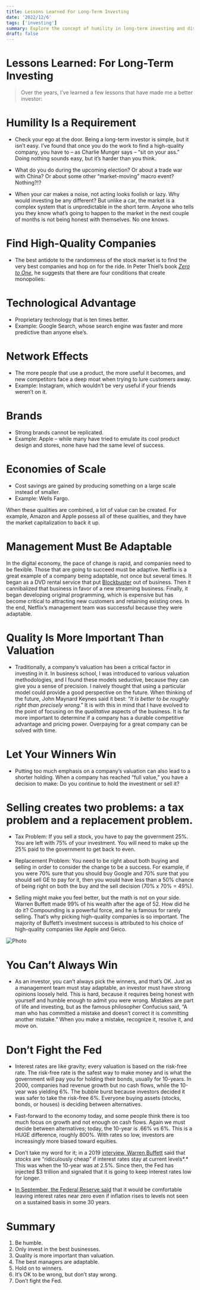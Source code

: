 ```yaml
---
title: Lessons Learned For Long-Term Investing
date: '2022/12/6'
tags: ['investing']
summary: Explore the concept of humility in long-term investing and discover why it's essential to focus on finding high-quality companies, adaptable management, and letting winners win. Learn about the impact of interest rates on investing and why it's crucial not to fight the Federal Reserve.
draft: false
---
```


# Lessons Learned: For Long-Term Investing

> Over the years, I’ve learned a few lessons that have made me a better investor:

# Humility Is a Requirement

- Check your ego at the door. Being a long-term investor is simple, but it isn’t easy. I’ve found that once you do the work to find a high-quality company, you have to – as Charlie Munger says – “sit on your ass.” Doing nothing sounds easy, but it’s harder than you think.

- What do you do during the upcoming election? Or about a trade war with China? Or about some other “market-moving” macro event? Nothing?!?

- When your car makes a noise, not acting looks foolish or lazy. Why would investing be any different? But unlike a car, the market is a complex system that is unpredictable in the short term. Anyone who tells you they know what’s going to happen to the market in the next couple of months is not being honest with themselves. No one knows.

# Find High-Quality Companies

- The best antidote to the randomness of the stock market is to find the very best companies and hop on for the ride. In Peter Thiel’s book _[Zero to One](https://www.amazon.com/Zero-One-Notes-Startups-Future/dp/0804139296)_, he suggests that there are four conditions that create monopolies:

# Technological Advantage

- Proprietary technology that is ten times better.
- Example: Google Search, whose search engine was faster and more predictive than anyone else’s.

# Network Effects

- The more people that use a product, the more useful it becomes, and new competitors face a deep moat when trying to lure customers away.
- Example: Instagram, which wouldn’t be very useful if your friends weren’t on it.

# Brands

- Strong brands cannot be replicated.
- Example: Apple – while many have tried to emulate its cool product design and stores, none have had the same level of success.

# Economies of Scale

- Cost savings are gained by producing something on a large scale instead of smaller.
- Example: Wells Fargo.

When these qualities are combined, a lot of value can be created. For example, Amazon and Apple possess all of these qualities, and they have the market capitalization to back it up.

# Management Must Be Adaptable

In the digital economy, the pace of change is rapid, and companies need to be flexible. Those that are going to succeed must be adaptive. Netflix is a great example of a company being adaptable, not once but several times. It began as a DVD rental service that put [Blockbuster](https://en.wikipedia.org/wiki/Blockbuster_LLC) out of business. Then it cannibalized that business in favor of a new streaming business. Finally, it began developing original programming, which is expensive but has become critical to attracting new customers and retaining existing ones. In the end, Netflix’s management team was successful because they were adaptable.

# Quality Is More Important Than Valuation

- Traditionally, a company’s valuation has been a critical factor in investing in it. In business school, I was introduced to various valuation methodologies, and I found these models seductive, because they can give you a sense of precision. I naively thought that using a particular model could provide a good perspective on the future. When thinking of the future, John Maynard Keynes said it best: “_It is better to be roughly right than precisely wrong_.” It is with this in mind that I have evolved to the point of focusing on the _qualitative_ aspects of the business. It is far more important to determine if a company has a durable competitive advantage and pricing power. Overpaying for a great company can be solved with time.

# Let Your Winners Win

- Putting too much emphasis on a company’s valuation can also lead to a shorter holding. When a company has reached “full value,” you have a decision to make: Do you continue to hold the investment or sell it?

# Selling creates two problems: a tax problem and a replacement problem.

- Tax Problem: If you sell a stock, you have to pay the government 25%. You are left with 75% of your investment. You will need to make up the 25% paid to the government to get back to even.
- Replacement Problem: You need to be right about both buying and selling in order to consider the change to be a success. For example, if you were 70% sure that you should buy Google and 70% sure that you should sell GE to pay for it, then you would have less than a 50% chance of being right on both the buy and the sell decision (70% x 70% = 49%).

- Selling might make you feel better, but the math is not on your side. Warren Buffett made 99% of his wealth after the age of 52. How did he do it? Compounding is a powerful force, and he is famous for rarely selling. That’s why picking high-quality companies is so important. The majority of Buffett’s investment success is attributed to his choice of high-quality companies like Apple and Geico.


<Image src="/images/buffettgrowth.png" alt="Photo" width={1125} height={750} />

# You Can’t Always Win

- As an investor, you can’t always pick the winners, and that’s OK. Just as a management team must stay adaptable, an investor must have strong opinions loosely held. This is hard, because it requires being honest with yourself and humble enough to admit you were wrong. Mistakes are part of life and investing, but as the famous philosopher Confucius said, “A man who has committed a mistake and doesn’t correct it is committing another mistake.” When you make a mistake, recognize it, resolve it, and move on.

# Don’t Fight the Fed

- Interest rates are like gravity; every valuation is based on the risk-free rate. The risk-free rate is the safest way to make money and is what the government will pay you for holding their bonds, usually for 10-years. In 2000, companies had revenue growth but no cash flows, while the 10-year was yielding 6%. The bubble burst because investors decided it was safer to take the risk-free 6%. Everyone buying assets (stocks, bonds, or houses) is deciding between alternatives.

- Fast-forward to the economy today, and some people think there is too much focus on growth and not enough on cash flows. Again we must decide between alternatives; today, the 10-year is .66% vs 6%. This is a HUGE difference, roughly 800%. With rates so low, investors are increasingly more biased toward equities.

- Don’t take my word for it; in a 2019 [interview, Warren Buffett](https://www.youtube.com/watch?v=KIslBZxp5zQ) said that _stocks_ are “ridiculously cheap” if interest rates stay at current levels*.* This was when the 10-year was at 2.5%. Since then, the Fed has injected $3 trillion and signaled that it is going to keep interest rates low for longer.

- [In September, the Federal Reserve said](https://finance.yahoo.com/news/fed-policymakers-signal-comfort-higher-220319021.html) that it would be comfortable leaving interest rates near zero even if inflation rises to levels not seen on a sustained basis in some 30 years.

# Summary

1. Be humble.
2. Only invest in the best businesses.
3. Quality is more important than valuation.
4. The best managers are adaptable.
5. Hold on to winners.
6. It’s OK to be wrong, but don’t stay wrong.
7. Don’t fight the Fed.
